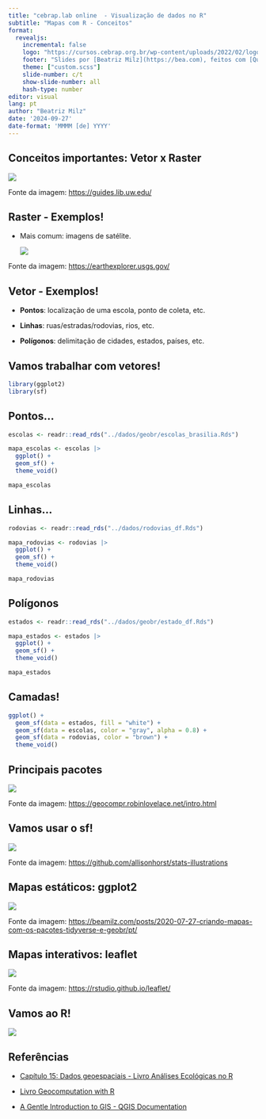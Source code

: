 ```yaml
---
title: "cebrap.lab online  - Visualização de dados no R"
subtitle: "Mapas com R - Conceitos"
format:
  revealjs:
    incremental: false
    logo: "https://cursos.cebrap.org.br/wp-content/uploads/2022/02/logo-nav.png"
    footer: "Slides por [Beatriz Milz](https://bea.com), feitos com [Quarto](https://quarto.org/docs/presentations/revealjs/index.html). Códigos e materiais disponíveis no [GitHub](https://github.com/beatrizmilz/2023-08-cebrap-lab-viz). Licença de uso: [CC-BY-SA](https://beatrizmilz.com/license/)."
    theme: ["custom.scss"]
    slide-number: c/t
    show-slide-number: all
    hash-type: number
editor: visual
lang: pt
author: "Beatriz Milz"
date: '2024-09-27'
date-format: 'MMMM [de] YYYY'
---
```


## Conceitos importantes: Vetor x Raster

![](img/vector-raster_1644589693.jpeg){fig-align="center"}

::: footer
Fonte da imagem: <https://guides.lib.uw.edu/>
:::

## Raster - Exemplos!

-   Mais comum: imagens de satélite.

    [![](img/earthexplorer.png)](https://earthexplorer.usgs.gov/)

::: footer
Fonte da imagem: <https://earthexplorer.usgs.gov/>
:::

## Vetor - Exemplos!

-   **Pontos**: localização de uma escola, ponto de coleta, etc.

-   **Linhas**: ruas/estradas/rodovias, rios, etc.

-   **Polígonos**: delimitação de cidades, estados, países, etc.

## Vamos trabalhar com vetores!

```r
library(ggplot2)
library(sf)
```

## Pontos...

```r
escolas <- readr::read_rds("../dados/geobr/escolas_brasilia.Rds")

mapa_escolas <- escolas |>
  ggplot() +
  geom_sf() +
  theme_void()

mapa_escolas
```

## Linhas...

```r
rodovias <- readr::read_rds("../dados/rodovias_df.Rds")

mapa_rodovias <- rodovias |>
  ggplot() +
  geom_sf() +
  theme_void()

mapa_rodovias
```

## Polígonos

```r
estados <- readr::read_rds("../dados/geobr/estado_df.Rds")

mapa_estados <- estados |>
  ggplot() +
  geom_sf() +
  theme_void()

mapa_estados
```

## Camadas!

```r
ggplot() +
  geom_sf(data = estados, fill = "white") +
  geom_sf(data = escolas, color = "gray", alpha = 0.8) +
  geom_sf(data = rodovias, color = "brown") +
  theme_void()
```

## Principais pacotes

[![](https://geocompr.robinlovelace.net/figures/01-cranlogs.png){fig-align="center"}](https://geocompr.robinlovelace.net/intro.html)

::: footer
Fonte da imagem: <https://geocompr.robinlovelace.net/intro.html>
:::

## Vamos usar o sf!

[![](img/sf_horst.png){fig-align="center"}](https://github.com/allisonhorst/stats-illustrations)

::: footer
Fonte da imagem: <https://github.com/allisonhorst/stats-illustrations>
:::

## Mapas estáticos: ggplot2

[![](img/ggplot2_bea.png)](https://beamilz.com/posts/2020-07-27-criando-mapas-com-os-pacotes-tidyverse-e-geobr/pt/)

::: footer
Fonte da imagem: <https://beamilz.com/posts/2020-07-27-criando-mapas-com-os-pacotes-tidyverse-e-geobr/pt/>
:::

## Mapas interativos: leaflet

[![](img/leaflet.png){fig-align="center"}](https://github.com/allisonhorst/stats-illustrations)

::: footer
Fonte da imagem: <https://rstudio.github.io/leaflet/>
:::

## Vamos ao R!

![](https://c.tenor.com/y2JXkY1pXkwAAAAC/cat-computer.gif){fig-align="center"}

## Referências

-   [Capítulo 15: Dados geoespaciais - Livro Análises Ecológicas no R](https://analises-ecologicas.netlify.app/cap15.html)

-   [Livro Geocomputation with R](https://geocompr.robinlovelace.net/intro.html)

-   [A Gentle Introduction to GIS - QGIS Documentation](https://docs.qgis.org/3.22/en/docs/gentle_gis_introduction/)

